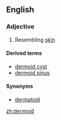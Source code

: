 ==English==

===Adjective===
{{en-adj}}

# Resembling [[skin]]

====Derived terms====
*[[dermoid cyst]]
*[[dermoid sinus]]

====Synonyms====
*[[dermatoid]]

[[zh:dermoid]]
